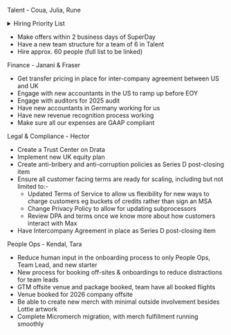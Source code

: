 Talent - Coua, Julia, Rune

<details>
<summary>Hiring Priority List</summary>

We do not expect to make all these hires in Q3 - the low ones in particular are more of a stretch goal. We expect to make about 35-40 hires in Q3 in total. 

**High**

* Platform Features Product Engineer (PE)
* Feature Flags - SDK 
* Data Warehouse (DWH) Backend (BE) (Pipelines focus)
* Production Designer
* Auth Team Lead (TL) PE with Auth experience
* ~~Talent Partner #1~~
* PeopleOps Manager (US)
* Customer Success Manager (CSM) #1 
* CSM #2
* Billing Engineer
* Technical Account Exec (TAE) #1 EMEA
* Technical Account Manager (TAM) #1 
* ~~Support Eng #1~~
* PMM #1
* Production Designer
* Post-Production Specialist

- Medium 

* Feature Flags PE
* Replay PE
* Error tracking PE
* No Code Experiments TL PE 
* Product Manager #1
* Heatmaps TL
* Web Analytics PE
* Talent Partner #2 (US) 
* PMM #2
* SalesOps Engineer
* Office Manager
* Support Eng #2
* CSM #3
* CSM #4 
* TAE #2 
* TAM #2 
* TAM #3
* Technical Content Marketer #1

- Low

* Prompt Management & Evaluation PE
* Product Manager #2 
* Platform Features PE
* Product Analytics PE
* Auth PE
* DWH Backend
* Revenue Analytics PE
* Heatmaps PE
* API queries TL 
* Talent Partner #3
* Support Eng #3 
* TAE #3
* TAM #4
* Demand Gen Graphic Designer
* Technical Content Marketer #2

The sections are not stack-ranked. 
</details>


* Make offers within 2 business days of SuperDay 
* Have a new team structure for a team of 6 in Talent
* Hire approx. 60 people (full list to be linked)

Finance - Janani & Fraser
* Get transfer pricing in place for inter-company agreement between US and UK
* Engage with new accountants in the US to ramp up before EOY 
* Engage with auditors for 2025 audit
* Have new accountants in Germany working for us
* Have new revenue recognition process working 
* Make sure all our expenses are GAAP compliant

Legal & Compliance - Hector

* Create a Trust Center on Drata
* Implement new UK equity plan
* Create anti-bribery and anti-corruption policies as Series D post-closing item
* Ensure all customer facing terms are ready for scaling, including but not limited to:-
    * Updated Terms of Service to allow us flexibility for new ways to charge customers eg buckets of credits rather than sign an MSA
    * Change Privacy Policy to allow for updating subprocessors 
    * Review DPA and terms once we know more about how customers interact with Max
* Have Intercompany Agreement in place as Series D post-closing item

People Ops - Kendal, Tara

* Reduce human input in the onboarding process to only People Ops, Team Lead, and new starter
* New process for booking off-sites & onboardings to reduce distractions for team leads
* GTM offsite venue and package booked, team have all booked flights
* Venue booked for 2026 company offsite
* Be able to create new merch with minimal outside involvement besides Lottie artwork
* Complete Micromerch migration, with merch fulfillment running smoothly

